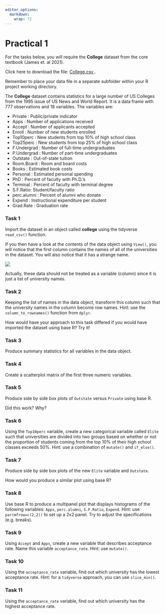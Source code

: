 ```yaml
---
editor_options:
  markdown:
    wrap: 72
---
```


# Practical 1 {.unnumbered}

::: file
For the tasks below, you will require the **College** dataset from the
core textbook (James et. al 2021).

Click here to download the file: 
<a href="data/College.csv" download="College.csv"> College.csv </a>.  

Remember to place your data file in a separate subfolder within your R project working directory.
:::

The **College** dataset contains statistics for a large number of US Colleges from the 1995 issue of US News and World Report. It is a data frame with 777 observations and 18 variables. The variables are:

-   Private : Public/private indicator
-   Apps : Number of applications received
-   Accept : Number of applicants accepted
-   Enroll : Number of new students enrolled
-   Top10perc : New students from top 10% of high school class
-   Top25perc : New students from top 25% of high school class
-   F.Undergrad : Number of full-time undergraduates
-   P.Undergrad : Number of part-time undergraduates
-   Outstate : Out-of-state tuition
-   Room.Board : Room and board costs
-   Books : Estimated book costs
-   Personal : Estimated personal spending
-   PhD : Percent of faculty with Ph.D.’s
-   Terminal : Percent of faculty with terminal degree
-   S.F.Ratio: Student/faculty ratio
-   perc.alumni : Percent of alumni who donate
-   Expend : Instructional expenditure per student
-   Grad.Rate : Graduation rate

### Task 1 {.unnumbered}

Import the dataset in an object called **college** using the tidyverse `read_csv()` function.

If you then have a look at the contents of the data object using `View()`,
you will notice that the first column contains the names of all of the
universities in the dataset. You will also notice that it has a strange
name.

<img src="images/snips/college-view.png"/>

Actually, these data should not be treated as a variable (column) since
it is just a list of university names.

### Task 2 {.unnumbered}

Keeping the list of names in the data object, transform this column such
that the university names in the column become row names. Hint: use the
`column_to_rownames()` function from `dplyr`.

::: question
How would have your approach to this task differed if you would have
imported the dataset using base R? Try it!
:::

### Task 3 {.unnumbered}

Produce summary statistics for all variables in the data object.

### Task 4 {.unnumbered}

Create a scatterplot matrix of the first three numeric variables.

### Task 5 {.unnumbered}

Produce side by side box plots of `Outstate` versus `Private` using base
R.

::: question
Did this work? Why?
:::

### Task 6 {.unnumbered}

Using the `Top10perc` variable, create a new categorical variable called
`Elite` such that universities are divided into two groups based on
whether or not the proportion of students coming from the top 10% of
their high school classes exceeds 50%. Hint: use a combination of
`mutate()` and `if_else()`.

### Task 7 {.unnumbered}

Produce side by side box plots of the new `Elite` variable and
`Outstate`.

::: question
How would you produce a similar plot using base R?
:::

### Task 8 {.unnumbered}

Use base R to produce a multipanel plot that displays histograms of the
following variables: `Apps`, `perc.alumni`, `S.F.Ratio`, `Expend`. Hint:
use `par(mfrow=c(2,2))` to set up a 2x2 panel. Try to adjust the
specifications (e.g. breaks).

### Task 9 {.unnumbered}

Using `Accept` and `Apps`, create a new variable that describes
acceptance rate. Name this variable `acceptance_rate`. Hint: use
`mutate()`.

### Task 10 {.unnumbered}

Using the `acceptance_rate` variable, find out which university has the
lowest acceptance rate. Hint: for a `tidyverse` approach, you can use
`slice_min()`.

### Task 11 {.unnumbered}

Using the `acceptance_rate` variable, find out which university has the
highest acceptance rate.
